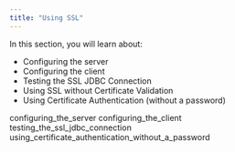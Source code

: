 ```yaml
---
title: "Using SSL"
---
```


<div id="using_ssl" class="registered_link"></div>


In this section, you will learn about:

-   Configuring the server
-   Configuring the client
-   Testing the SSL JDBC Connection
-   Using SSL without Certificate Validation
-   Using Certificate Authentication (without a password)

<div class="toctree" maxdepth="3">

configuring\_the\_server configuring\_the\_client testing\_the\_ssl\_jdbc\_connection using\_certificate\_authentication\_without\_a\_password

</div>
